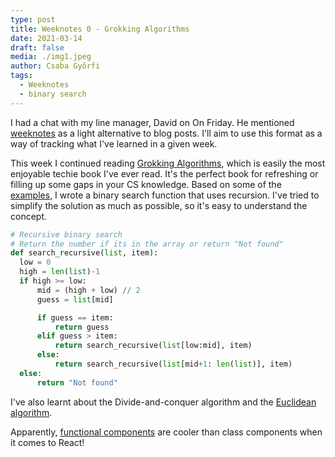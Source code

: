 ```yaml
---
type: post
title: Weeknotes 0 - Grokking Algorithms
date: 2021-03-14
draft: false
media: ./img1.jpeg
author: Csaba Gyõrfi
tags:
  - Weeknotes
  - binary search
---
```


I had a chat with my line manager, David on On Friday. 
He mentioned [weeknotes](https://stamanfar.medium.com/the-why-of-weeknotes-cf4d7e8ad4e5)
as a light alternative to blog posts. I'll aim to use this format as a way of tracking what I've learned in a given week. 

This week I continued reading [Grokking Algorithms](https://www.amazon.co.uk/Grokking-Algorithms-illustrated-programmers-curious/dp/1617292230), 
which is easily the most enjoyable techie book I've ever read. 
It's the perfect book for refreshing or filling up some gaps in your CS knowledge. 
Based on some of the [examples](https://github.com/egonSchiele/grokking_algorithms), 
I wrote a binary search function that uses recursion. 
I've tried to simplify the solution as much as possible, so it's easy to understand the concept. 

```python
# Recursive binary search
# Return the number if its in the array or return "Not found"
def search_recursive(list, item):
  low = 0
  high = len(list)-1
  if high >= low: 
      mid = (high + low) // 2
      guess = list[mid]

      if guess == item:
          return guess 
      elif guess > item: 
          return search_recursive(list[low:mid], item) 
      else: 
          return search_recursive(list[mid+1: len(list)], item) 
  else: 
      return "Not found"
```

I've also learnt about the Divide-and-conquer algorithm and 
the [Euclidean algorithm]( https://www.khanacademy.org/computing/computer-science/cryptography/modarithmetic/a/the-euclidean-algorithm).

Apparently, [functional components](https://www.twilio.com/blog/react-choose-functional-components) are cooler than class components when it comes to React!
